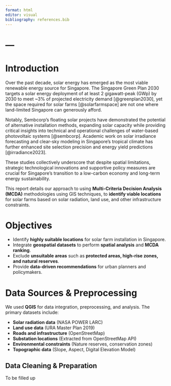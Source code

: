 ```yaml
---
format: html
editor: visual
bibliography: references.bib
---
```


<!-- # Motivation
# Project Objective

1. Develop a comprehensive GIS-based framework for solar farm site selection
2. Identify and map optimal locations based on multiple technical and environmental criteria
3. Quantify potential solar energy generation capacity at identified sites
4. Analyze the environmental and social implications of proposed locations
5. Create interactive visualization tools to support planning decisions

# Data 
# Scope of Work
# Project Schedule
 -->

# ---

# Introduction

Over the past decade, solar energy has emerged as the most viable renewable energy source for Singapore. The Singapore Green Plan 2030 targets a solar energy deployment of at least 2 gigawatt-peak (GWp) by 2030 to meet ~3% of projected electricity demand [@greenplan2030], yet the space required for solar farms [@solarfarmspace] are not one where land-limited Singapore can generously afford.

Notably, Sembcorp's floating solar projects have demonstrated the potential of alternative installation methods, expanding solar capacity while providing critical insights into technical and operational challenges of water-based photovoltaic systems [@sembcorp]. Academic work on solar irradiance forecasting and clear-sky modeling in Singapore's tropical climate has further enhanced site selection precision and energy yield predictions [@irradiance2023]. 

These studies collectively underscore that despite spatial limitations, strategic technological innovations and supportive policy measures are crucial for Singapore's transition to a low-carbon economy and long-term energy sustainability.

This report details our approach to using **Multi-Criteria Decision Analysis (MCDA)** methodologies using GIS techniques, to **identify viable locations** for solar farms based on solar radiation, land use, and other infrastructure constraints.

# Objectives

- Identify **highly suitable locations** for solar farm installation in Singapore.  
- Integrate **geospatial datasets** to perform **spatial analysis** and **MCDA ranking**.  
- Exclude **unsuitable areas** such as **protected areas, high-rise zones, and natural reserves**.  
- Provide **data-driven recommendations** for urban planners and policymakers.

# Data Sources & Preprocessing

We used **QGIS** for data integration, preprocessing, and analysis. The primary datasets include:  

- **Solar radiation data** (NASA POWER LARC)  
- **Land use data** (URA Master Plan 2019)  
- **Roads and infrastructure** (OpenStreetMap)  
- **Substation locations** (Extracted from OpenStreetMap API)  
- **Environmental constraints** (Nature reserves, conservation zones)  
- **Topographic data** (Slope, Aspect, Digital Elevation Model)

## Data Cleaning & Preparation

To be filled up
<!-- 1. **Filtering Land Use**: Extracted only **Openspace, Waterbody, and Reserved** land use zones.  
2. **Proximity Analysis**: Calculated distances from **substations** and **major roads**.  
3. **Topographic Processing**: Derived **slope and aspect** layers from the **DEM dataset**.  
4. **Final Dataset**: Combined and clipped layers to retain only **suitable areas**. -->
